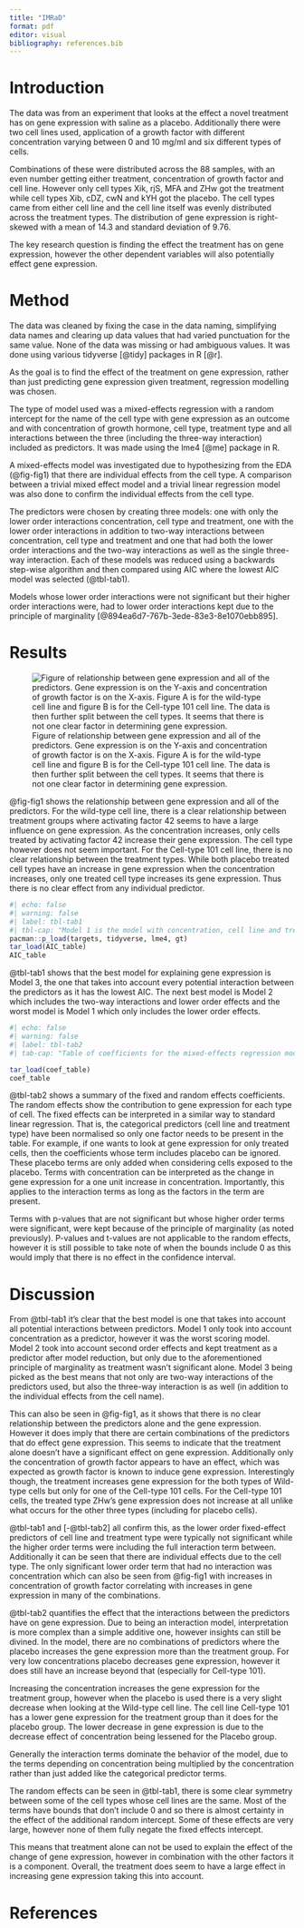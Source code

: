 ```yaml
---
title: "IMRaD"
format: pdf
editor: visual
bibliography: references.bib
---
```


# Introduction

The data was from an experiment that looks at the effect a novel treatment has on gene expression with saline as a placebo. Additionally there were two cell lines used, application of a growth factor with different concentration varying between 0 and 10 mg/ml and six different types of cells.

Combinations of these were distributed across the 88 samples, with an even number getting either treatment, concentration of growth factor and cell line. However only cell types Xik, rjS, MFA and ZHw got the treatment while cell types Xib, cDZ, cwN and kYH got the placebo. The cell types came from either cell line and the cell line itself was evenly distributed across the treatment types. The distribution of gene expression is right-skewed with a mean of 14.3 and standard deviation of 9.76.

The key research question is finding the effect the treatment has on gene expression, however the other dependent variables will also potentially effect gene expression.

# Method

The data was cleaned by fixing the case in the data naming, simplifying data names and clearing up data values that had varied punctuation for the same value. None of the data was missing or had ambiguous values. It was done using various tidyverse [@tidy] packages in R [@r].

As the goal is to find the effect of the treatment on gene expression, rather than just predicting gene expression given treatment, regression modelling was chosen.

The type of model used was a mixed-effects regression with a random intercept for the name of the cell type with gene expression as an outcome and with concentration of growth hormone, cell type, treatment type and all interactions between the three (including the three-way interaction) included as predictors. It was made using the lme4 [@me] package in R.

A mixed-effects model was investigated due to hypothesizing from the EDA (@fig-fig1) that there are individual effects from the cell type. A comparison between a trivial mixed effect model and a trivial linear regression model was also done to confirm the individual effects from the cell type.

The predictors were chosen by creating three models: one with only the lower order interactions concentration, cell type and treatment, one with the lower order interactions in addition to two-way interactions between concentration, cell type and treatment and one that had both the lower order interactions and the two-way interactions as well as the single three-way interaction. Each of these models was reduced using a backwards step-wise algorithm and then compared using AIC where the lowest AIC model was selected (@tbl-tab1).

Models whose lower order interactions were not significant but their higher order interactions were, had to lower order interactions kept due to the principle of marginality [@894ea6d7-767b-3ede-83e3-8e1070ebb895].

# Results

![Figure of relationship between gene expression and all of the predictors. Gene expression is on the Y-axis and concentration of growth factor is on the X-axis. Figure A is for the wild-type cell line and figure B is for the Cell-type 101 cell line. The data is then further split between the cell types. It seems that there is not one clear factor in determining gene expression.](figs/KarlsPlot.svg){#fig-fig1}

@fig-fig1 shows the relationship between gene expression and all of the predictors. For the wild-type cell line, there is a clear relationship between treatment groups where activating factor 42 seems to have a large influence on gene expression. As the concentration increases, only cells treated by activating factor 42 increase their gene expression. The cell type however does not seem important. For the Cell-type 101 cell line, there is no clear relationship between the treatment types. While both placebo treated cell types have an increase in gene expression when the concentration increases, only one treated cell type increases its gene expression. Thus there is no clear effect from any individual predictor.

```r
#| echo: false
#| warning: false
#| label: tbl-tab1
#| tbl-cap: "Model 1 is the model with concentration, cell line and treatment type as predictors alone. Model 2 includes, in addition to these, two-way interactions between each of these predictors. Model 3 includes, in addition to those in Model 2, a three-way interaction between the three predictors. A lower df implies a less compelx model. A lower AIC implies a better fit."
pacman::p_load(targets, tidyverse, lme4, gt)
tar_load(AIC_table)
AIC_table

```

@tbl-tab1 shows that the best model for explaining gene expression is Model 3, the one that takes into account every potential interaction between the predictors as it has the lowest AIC. The next best model is Model 2 which includes the two-way interactions and lower order effects and the worst model is Model 1 which only includes the lower order effects.

```r
#| echo: false
#| warning: false
#| label: tbl-tab2
#| tab-cap: "Table of coefficients for the mixed-effects regression model, split between the fixed effects and random effects. Fixed effect coefficients for categorical predictors have been normalised, so only one factor for each is present in the table."

tar_load(coef_table)
coef_table
```

@tbl-tab2 shows a summary of the fixed and random effects coefficients. The random effects show the contribution to gene expression for each type of cell. The fixed effects can be interpreted in a similar way to standard linear regression. That is, the categorical predictors (cell line and treatment type) have been normalised so only one factor needs to be present in the table. For example, if one wants to look at gene expression for only treated cells, then the coefficients whose term includes placebo can be ignored. These placebo terms are only added when considering cells exposed to the placebo. Terms with concentration can be interpreted as the change in gene expression for a one unit increase in concentration. Importantly, this applies to the interaction terms as long as the factors in the term are present.

Terms with p-values that are not significant but whose higher order terms were significant, were kept because of the principle of marginality (as noted previously). P-values and t-values are not applicable to the random effects, however it is still possible to take note of when the bounds include 0 as this would imply that there is no effect in the confidence interval.

# Discussion

From @tbl-tab1 it's clear that the best model is one that takes into account all potential interactions between predictors. Model 1 only took into account concentration as a predictor, however it was the worst scoring model. Model 2 took into account second order effects and kept treatment as a predictor after model reduction, but only due to the aforementioned principle of marginality as treatment wasn't significant alone. Model 3 being picked as the best means that not only are two-way interactions of the predictors used, but also the three-way interaction is as well (in addition to the individual effects from the cell name).

This can also be seen in @fig-fig1, as it shows that there is no clear relationship between the predictors alone and the gene expression. However it does imply that there are certain combinations of the predictors that do effect gene expression. This seems to indicate that the treatment alone doesn't have a significant effect on gene expression. Additionally only the concentration of growth factor appears to have an effect, which was expected as growth factor is known to induce gene expression. Interestingly though, the treatment increases gene expression for the both types of Wild-type cells but only for one of the Cell-type 101 cells. For the Cell-type 101 cells, the treated type ZHw's gene expression does not increase at all unlike what occurs for the other three types (including for placebo cells).

@tbl-tab1 and [-@tbl-tab2] all confirm this, as the lower order fixed-effect predictors of cell line and treatment type were typically not significant while the higher order terms were including the full interaction term between. Additionally it can be seen that there are individual effects due to the cell type. The only significant lower order term that had no interaction was concentration which can also be seen from @fig-fig1 with increases in concentration of growth factor correlating with increases in gene expression in many of the combinations.

@tbl-tab2 quantifies the effect that the interactions between the predictors have on gene expression. Due to being an interaction model, interpretation is more complex than a simple additive one, however insights can still be divined. In the model, there are no combinations of predictors where the placebo increases the gene expression more than the treatment group. For very low concentrations placebo decreases gene expression, however it does still have an increase beyond that (especially for Cell-type 101).

Increasing the concentration increases the gene expression for the treatment group, however when the placebo is used there is a very slight decrease when looking at the Wild-type cell line. The cell line Cell-type 101 has a lower gene expression for the treatment group than it does for the placebo group. The lower decrease in gene expression is due to the decrease effect of concentration being lessened for the Placebo group.

Generally the interaction terms dominate the behavior of the model, due to the terms depending on concentration being multiplied by the concentration rather than just added like the categorical predictor terms.

The random effects can be seen in @tbl-tab1, there is some clear symmetry between some of the cell types whose cell lines are the same. Most of the terms have bounds that don't include 0 and so there is almost certainty in the effect of the additional random intercept. Some of these effects are very large, however none of them fully negate the fixed effects intercept.

This means that treatment alone can not be used to explain the effect of the change of gene expression, however in combination with the other factors it is a component. Overall, the treatment does seem to have a large effect in increasing gene expression taking this into account.

# References
